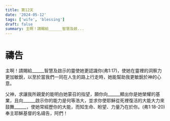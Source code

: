 ```yaml
---
title: 第12天
date: '2024-05-12'
tags: ['wife', 'blessing']
draft: false
summary: 主啊！請賜給______智慧及啟...
---
```


# 禱告


主啊！請賜給______智慧及啟示的靈使她更認識你(弗1:17)，使她在靈裡的洞察力更加敏銳，以至於當我們一同在人生的路上行走時，她能幫助我更敏銳於神的心意。

父神，求讓我所親愛的能明白她蒙召的指望，願你向______顯出你是她榮耀的基業，且向______啟示你的能力是何等浩大，並求你使耶穌從死裡復活的大能大力來鼓舞______，使她常經歷你的大能，而知生命、盼望、力量乃在於你。(弗1:18-20)奉主耶穌基督的名禱告，阿們！
